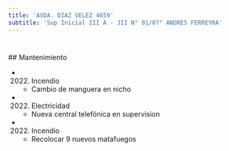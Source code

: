 ```yaml
---
title: 'AVDA. DIAZ VELEZ 4659'
subtitle: 'Sup Inicial III A - JII N° 01/07° ANDRES FERREYRA'
---
```


#


 ## Mantenimiento

*  (2022) Incendio 
    + Cambio de manguera en nicho

*  (2022) Electricidad 
    + Nueva central telefónica en supervision

*  (2022) Incendio 
    + Recolocar 9 nuevos matafuegos



